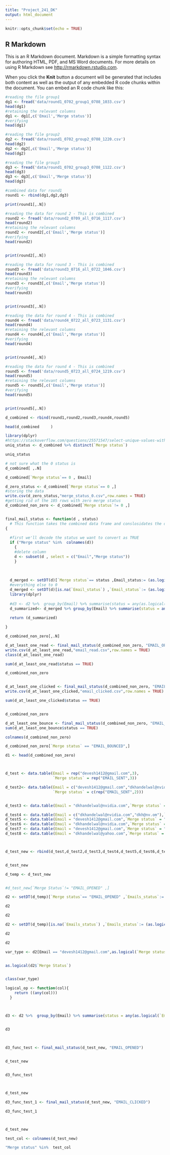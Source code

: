 ```yaml
---
title: "Project_241_DK"
output: html_document
---
```


```r
knitr::opts_chunk$set(echo = TRUE)
```

## R Markdown

This is an R Markdown document. Markdown is a simple formatting syntax for authoring HTML, PDF, and MS Word documents. For more details on using R Markdown see <http://rmarkdown.rstudio.com>.

When you click the **Knit** button a document will be generated that includes both content as well as the output of any embedded R code chunks within the document. You can embed an R code chunk like this:




```r
#reading the file group1
dg1 <- fread('data/round1_0702_group1_0708_1033.csv')
head(dg1)
#retaining the relevant columns
dg1 <- dg1[,c('Email','Merge status')]
#verifying
head(dg1)

#reading the file group2
dg2 <- fread('data/round1_0702_group2_0708_1220.csv')
head(dg2)
dg2 <- dg2[,c('Email','Merge status')]
head(dg2)

#reading the file group3
dg3 <- fread('data/round1_0702_group3_0708_1122.csv')
head(dg3)
dg3 <- dg3[,c('Email','Merge status')]
head(dg3)

#combined data for round1
round1 <- rbind(dg1,dg2,dg3)

print(round1[,.N])

#reading the data for round 2 - This is combined
round2 <- fread('data/round2_0709_all_0716_1117.csv')
head(round2)
#retaining the relevant columns
round2 <- round2[,c('Email','Merge status')]
#verifying
head(round2)


print(round2[,.N])

#reading the data for round 3 - This is combined
round3 <- fread('data/round3_0716_all_0722_1046.csv')
head(round3)
#retaining the relevant columns
round3 <- round3[,c('Email','Merge status')]
#verifying
head(round3)


print(round3[,.N])

#reading the data for round 4 - This is combined
round4 <- fread('data/round4_0722_all_0723_1131.csv')
head(round4)
#retaining the relevant columns
round4 <- round4[,c('Email','Merge status')]
#verifying
head(round4)


print(round4[,.N])

#reading the data for round 4 - This is combined
round5 <- fread('data/round5_0723_all_0724_1219.csv')
head(round5)
#retaining the relevant columns
round5 <- round5[,c('Email','Merge status')]
#verifying
head(round5)


print(round5[,.N])


```

```r

d_combined <- rbind(round1,round2,round3,round4,round5)

head(d_combined     )
```

```r
library(dplyr)
#https://stackoverflow.com/questions/25571547/select-unique-values-with-select-function-in-dplyr-library
uniq_status <- d_combined %>% distinct(`Merge status`)

uniq_status

# not sure what the 0 status is
d_combined[ ,.N]

d_combined[`Merge status`== 0 , Email]

d_zero_status <- d_combined[`Merge status`== 0 ,]
#storing the data 
write.csv(d_zero_status,"merge_status_0.csv",row.names = TRUE)
#getting rid of the 105 rows with zero merge status
d_combined_non_zero <- d_combined[`Merge status`!= 0 ,]



```
```r

final_mail_status <- function(d , status)
  # This function takes the combined data frame and conslosidates the dataframe rows on email status
{
  
  #first we'll decode the status we want to convert as TRUE
  if ("Merge status" %in%  colnames(d))
    {
    #delete column
    d <- subset(d , select = c("Email","Merge status"))
    }
  
  
  
  d_merged <- setDT(d)[`Merge status`== status ,Email_status:= (as.logical(1))]
  #everything else to 0
  d_merged <- setDT(d)[is.na(`Email_status`) ,`Email_status`:= (as.logical(0))]
  library(dplyr)
  
  #d3 <- d2 %>%  group_by(Email) %>% summarise(status = any(as.logical(`Merge Status`)))
  d_summarized<- d_merged %>% group_by(Email) %>% summarise(status = any(as.logical(`Email_status`)))
  
  return (d_summarized)

}

```



```r

d_combined_non_zero[,.N]

d_at_least_one_read <- final_mail_status(d_combined_non_zero, "EMAIL_OPENED")
write.csv(d_at_least_one_read,"email_read.csv",row.names = TRUE)
class(d_at_least_one_read)

sum(d_at_least_one_read$status == TRUE)

d_combined_non_zero


d_at_least_one_clicked <- final_mail_status(d_combined_non_zero, "EMAIL_CLICKED")
write.csv(d_at_least_one_clicked,"email_clicked.csv",row.names = TRUE)

sum(d_at_least_one_clicked$status == TRUE)


d_combined_non_zero

d_at_least_one_bounce <- final_mail_status(d_combined_non_zero, "EMAIL_BOUNCED")
sum(d_at_least_one_bounce$status == TRUE)

colnames(d_combined_non_zero)

d_combined_non_zero[`Merge status` == "EMAIL_BOUNCED",]
```





```r
d1 <- head(d_combined_non_zero)



d_test <- data.table(Email = rep("devesh1412@gmail.com",3),
                     `Merge status` = rep("EMAIL_SENT",3))

d_test2<- data.table(Email = c("devesh1412@gmail.com","dkhandelwal@nvidia.com"),
                     `Merge status` = c(rep("EMAIL_SENT",2)))


d_test3 <- data.table(Email = "dkhandelwal@nvidia.com",`Merge status` = "EMAIL_OPENED")

d_test4 <- data.table(Email = c("dkhandelwal@nvidia.com","dkh@nv.om"),`Merge status` = c("EMAIL_OPENED","EMAIL_BOUNED"))
d_test5 <- data.table(Email = "devesh1412@gmail.com",`Merge status` = "EMAIL_OPENED")
d_test6 <- data.table(Email = "dkhandelwal@nvidia.com",`Merge status` = "EMAIL_CLICKED")
d_test7 <- data.table(Email = "devesh1412@gmail.com",`Merge status` = "EMAIL_CLICKED")
d_test8 <- data.table(Email = "dkhandelwal@yahoo.com",`Merge status` = "EMAIL_SENT")



d_test_new <- rbind(d_test,d_test2,d_test3,d_test4,d_test5,d_test6,d_test7,d_test8)


d_test_new

d_temp <- d_test_new


#d_test_new[`Merge Status`!= "EMAIL_OPENED" ,]

d2 <- setDT(d_temp)[`Merge status`== "EMAIL_OPENED" ,`Emails_status`:= (as.logical(1))]

d2

d2

d2 <- setDT(d_temp)[is.na(`Emails_status`) ,`Emails_status`:= (as.logical(0))]

d2

d2

var_type <- d2[Email == "devesh1412@gmail.com",as.logical(`Merge status`)]


as.logical(d2$`Merge Status`)


class(var_type)

logical_op <- function(col){
    return ((any(col)))
  }



d3 <- d2 %>%  group_by(Email) %>% summarise(status = any(as.logical(`Emails_status`)))


d3

  
  
d3_func_test <- final_mail_status(d_test_new, "EMAIL_OPENED")


d_test_new


d3_func_test



d_test_new

d3_func_test_1 <- final_mail_status(d_test_new, "EMAIL_CLICKED")

d3_func_test_1



d_test_new

test_col <- colnames(d_test_new)

"Merge status" %in%  test_col 



```



